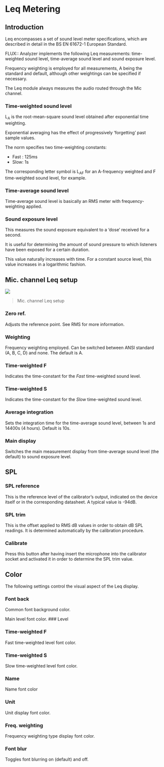 # Leq Metering

## Introduction
Leq encompasses a set of sound level meter specifications, which are described in detail in the BS EN 61672-1 European Standard.

FLUX:: Analyzer implements the following Leq measurements: time-weighted sound level, time-average sound level and sound exposure level.

Frequency weighting is employed for all measurements, A being the standard and default, although other weightings can be specified if necessary.

The Leq module always measures the audio routed through the Mic channel.

### Time-weighted sound level
L<sub>A</sub>
is the root-mean-square sound level obtained after exponential time weighting.

Exponential averaging has the effect of progressively 'forgetting' past sample values.

The norm specifies two time-weighting constants:

* Fast : 125ms
* Slow: 1s

:::{.callout-note}
The corresponding letter symbol is L<sub>AF</sub> for an A-frequency weighted and F time-weighted sound level, for example.
:::

### Time-average sound level
Time-average sound level is basically an RMS meter with frequency-weighting applied.

### Sound exposure level
This measures the sound exposure equivalent to a 'dose' received for a second. 

:::{.callout-note}
It is useful for determining the amount of sound pressure to which listeners have been exposed for a certain duration.

This value naturally increases with time. For a constant source level, this value increases in a logarithmic fashion.
:::

## Mic. channel Leq setup
![](https://flux-shared.s3.amazonaws.com/doc_images/Analyzer/LEQMetering/Setup.png)

 >Mic. channel Leq setup

### Zero ref.
Adjusts the reference point. See RMS for more information.

### Weighting
Frequency weighting employed. Can be switched between ANSI standard (A, B, C, D) and none. 
The default is A.

### Time-weighted F
Indicates the time-constant for the <i>Fast</i> time-weighted sound level.

### Time-weighted S
Indicates the time-constant for the <i>Slow</i> time-weighted sound level.

### Average integration
Sets the integration time for the time-average sound level, between 1s and 14400s (4 hours). Default is 10s.

### Main display
Switches the main measurement display from time-average sound level (the default) to sound exposure level.

## SPL

### SPL reference

This is the reference level of the calibrator's output, indicated on the device itself or in the corresponding datasheet. 
A typical value is -94dB.

### SPL trim

This is the offset applied to RMS dB values in order to obtain dB SPL readings. 
It is determined automatically by the calibration procedure.

### Calibrate

Press this button after having insert the microphone into the calibrator socket and activated it in order to determine the SPL trim value.

## Color
The following settings control the visual aspect of the Leq display.

### Font back
Common font background color.

Main level font color.
### Level

### Time-weighted F
Fast time-weighted level font color.

### Time-weighted S
Slow time-weighted level font color.

### Name
Name font color

### Unit
Unit display font color.

### Freq. weighting
Frequency weighting type display font color.

### Font blur 
Toggles font blurring on (default) and off.


